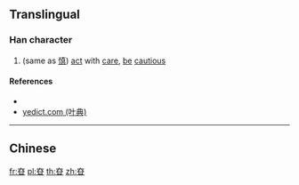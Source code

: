 {{character info/new}}
{{also|愼}}
==Translingual==

===Han character===
{{Han char|rn=72|rad=日|as=05|sn=9|four=|canj=KCA|ids=⿱𡗜日}}

# (same as [[慎]]) [[act]] with [[care]], [[be]] [[cautious]]

====References====
* {{Han ref|kx=0492.130|dkj=13828|hdz=21499.060|uh=661A|ud=26138}}
* [http://yedict.com/htm/66/661A.htm yedict.com (叶典)]

----

==Chinese==
{{zh-see|慎|v}}

[[fr:昚]]
[[pl:昚]]
[[th:昚]]
[[zh:昚]]